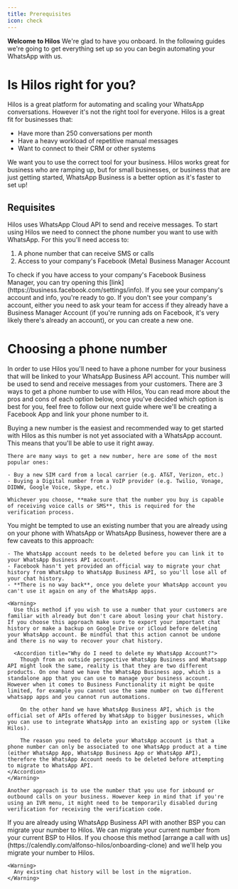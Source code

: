 ```yaml
---
title: Prerequisites
icon: check
---
```


**Welcome to Hilos** We're glad to have you onboard. In the following guides we're going to get everything set up so you can begin automating your WhatsApp with us.

# Is Hilos right for you?

Hilos is a great platform for automating and scaling your WhatsApp conversations. However it's not the right tool for everyone. Hilos is a great fit for businesses that:

- Have more than 250 conversations per month
- Have a heavy workload of repetitive manual messages
- Want to connect to their CRM or other systems

We want you to use the correct tool for your business. Hilos works great for business who are ramping up, but for small businesses, or business that are just getting started, WhatsApp Business is a better option as it's faster to set up!

## Requisites

Hilos uses WhatsApp Cloud API to send and receive messages. To start using Hilos we need to connect the phone number you want to use with WhatsApp. For this you'll need access to:

1. A phone number that can receive SMS or calls
2. Access to your company's Facebook (Meta) Business Manager Account

<Tip>
  To check if you have access to your company's Facebook Business Manager, you can try opening this [link](https://business.facebook.com/settings/info). If you see your company's account and info, you're ready to go. If you don't see your company's account, either you need to ask your team for access if they already have a Business Manager Account (if you're running ads on Facebook, it's very likely there's already an account), or you can create a new one.
</Tip>

# Choosing a phone number

In order to use Hilos you'll need to have a phone number for your business that will be linked to your WhatsApp Business API account. This number will be used to send and receive messages from your customers. There are 3 ways to get a phone number to use with Hilos, You can read more about the pros and cons of each option below, once you've decided which option is best for you, feel free to follow our next guide where we'll be creating a Facebook App and link your phone number to it.

<AccordionGroup>
  <Accordion title="Buy a new number" icon="cart-shopping">
    Buying a new number is the easiest and recommended way to get started with Hilos as this number is not yet associated with a WhatsApp account. This means that you'll be able to use it right away.

    There are many ways to get a new number, here are some of the most popular ones:

    - Buy a new SIM card from a local carrier (e.g. AT&T, Verizon, etc.)
    - Buying a Digital number from a VoIP provider (e.g. Twilio, Vonage, DIDWW, Google Voice, Skype, etc.)

    Whichever you choose, **make sure that the number you buy is capable of receiving voice calls or SMS**, this is required for the verification process.
  </Accordion>
  <Accordion title="Bring your number" icon="mobile">
    You might be tempted to use an existing number that you are already using on your phone with WhatsApp or WhatsApp Business, however there are a few caveats to this approach:

    - The WhatsApp account needs to be deleted before you can link it to your WhatsApp Business API account.
    - Facebook hasn't yet provided an official way to migrate your chat history from WhatsApp to WhatsApp Business API, so you'll lose all of your chat history.
    - **There is no way back**, once you delete your WhatsApp account you can't use it again on any of the WhatsApp apps.

    <Warning>
      Use this method if you wish to use a number that your customers are familiar with already but don't care about losing your chat history. If you choose this approach make sure to export your important chat history or make a backup on Google Drive or iCloud before deleting your WhatsApp account. Be mindful that this action cannot be undone and there is no way to recover your chat history.

      <Accordion title="Why do I need to delete my WhatsApp Account?">
        Though from an outside perspective WhatsApp Business and Whatsapp API might look the same, reality is that they are two different products. On one hand we have the WhatsApp Business app, which is a standalone app that you can use to manage your business account. However when it comes to Business Functionality it might be quite limited, for example you cannot use the same number on two different whatsapp apps and you cannot run automations.

        On the other hand we have WhatsApp Business API, which is the official set of APIs offered by WhatsApp to bigger businesses, which you can use to integrate WhatsApp into an existing app or system (like Hilos).

        The reason you need to delete your WhatsApp account is that a phone number can only be associated to one WhatsApp product at a time (either WhatsApp App, WhatsApp Business App or WhatsApp API), therefore the WhatsApp Account needs to be deleted before attempting to migrate to WhatsApp API.
    </Accordion>
    </Warning>

    Another approach is to use the number that you use for inbound or outbound calls on your business. However keep in mind that if you're using an IVR menu, it might need to be temporarily disabled during verification for receiving the verification code.
  </Accordion>
  <Accordion title="Migrate from another BSP" icon="arrow-right-arrow-left">
    If you are already using WhatsApp Business API with another BSP you can migrate your number to Hilos. We can migrate your current number from your current BSP to Hilos. If you choose this method [arrange a call with us](https://calendly.com/alfonso-hilos/onboarding-clone) and we'll help you migrate your number to Hilos.

    <Warning>
      Any existing chat history will be lost in the migration.
    </Warning>
  </Accordion>
</AccordionGroup>